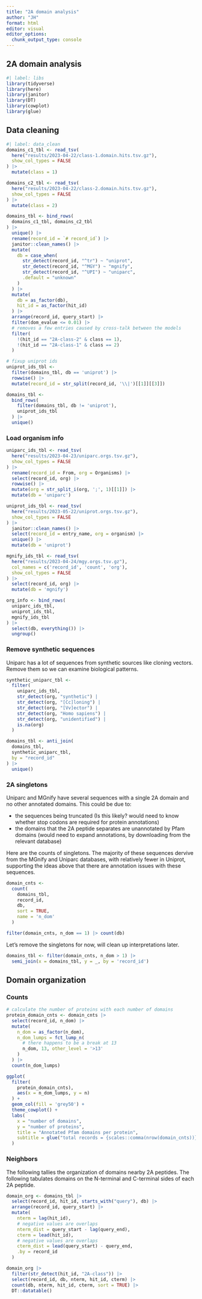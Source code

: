 ```yaml
---
title: "2A domain analysis"
author: "JH"
format: html
editor: visual
editor_options: 
  chunk_output_type: console
---
```


## 2A domain analysis

```r
#| label: libs
library(tidyverse)
library(here)
library(janitor)
library(DT)
library(cowplot)
library(glue)
```

## Data cleaning

```r
#| label: data_clean
domains_c1_tbl <- read_tsv(
  here("results/2023-04-22/class-1.domain.hits.tsv.gz"),
  show_col_types = FALSE
) |>
  mutate(class = 1)

domains_c2_tbl <- read_tsv(
  here("results/2023-04-22/class-2.domain.hits.tsv.gz"),
  show_col_types = FALSE
) |>
  mutate(class = 2)

domains_tbl <- bind_rows(
  domains_c1_tbl, domains_c2_tbl
) |>
  unique() |>
  rename(record_id = `# record_id`) |>
  janitor::clean_names() |>
  mutate(
    db = case_when(
      str_detect(record_id, "^tr") ~ "uniprot",
      str_detect(record_id, "^MGY") ~ "mgnify",
      str_detect(record_id, "^UPI") ~ "uniparc",
      .default = "unknown"
    )
  ) |>
  mutate(
    db = as_factor(db),
    hit_id = as_factor(hit_id)
  ) |>
  arrange(record_id, query_start) |>
  filter(dom_evalue <= 0.01) |>
  # removes a few entries caused by cross-talk between the models
  filter(
    !(hit_id == "2A-class-2" & class == 1),
    !(hit_id == "2A-class-1" & class == 2)
  )

# fixup uniprot ids
uniprot_ids_tbl <-
  filter(domains_tbl, db == 'uniprot') |>
  rowwise() |>
  mutate(record_id = str_split(record_id, '\\|')[[1]][[3]])

domains_tbl <-
  bind_rows(
    filter(domains_tbl, db != 'uniprot'),
    uniprot_ids_tbl
  ) |> 
  unique()
```

### Load organism info

```r
uniparc_ids_tbl <- read_tsv(
  here("results/2023-04-23/uniparc.orgs.tsv.gz"),
  show_col_types = FALSE
) |>
  rename(record_id = From, org = Organisms) |>
  select(record_id, org) |>
  rowwise() |>
  mutate(org = str_split_i(org, ';', 1)[[1]]) |>
  mutate(db = 'uniparc')

uniprot_ids_tbl <- read_tsv(
  here("results/2023-05-22/uniprot.orgs.tsv.gz"),
  show_col_types = FALSE
) |>
  janitor::clean_names() |>
  select(record_id = entry_name, org = organism) |>
  unique() |>
  mutate(db = 'uniprot')

mgnify_ids_tbl <- read_tsv(
  here("results/2023-04-24/mgy.orgs.tsv.gz"),
  col_names = c('record_id', 'count', 'org'),
  show_col_types = FALSE
) |>
  select(record_id, org) |>
  mutate(db = 'mgnify')

org_info <- bind_rows(
  uniparc_ids_tbl,
  uniprot_ids_tbl,
  mgnify_ids_tbl
) |>
  select(db, everything()) |>
  ungroup()
```

### Remove synthetic sequences

Uniparc has a lot of sequences from synthetic sources like cloning vectors. Remove them so we can examine biological patterns.

```r
synthetic_uniparc_tbl <-
  filter(
    uniparc_ids_tbl,
    str_detect(org, "synthetic") |
    str_detect(org, "[Cc]loning") |
    str_detect(org, "[Vv]ector") |
    str_detect(org, "Homo sapiens") |
    str_detect(org, "unidentified") |
    is.na(org) 
  )

domains_tbl <- anti_join(
  domains_tbl,
  synthetic_uniparc_tbl,
  by = "record_id"
) |> 
  unique()
```


### 2A singletons

Uniparc and MGnify have several sequences with a single 2A domain and no other annotated domains. This could be due to:

- the sequences being truncated (Is this likely? would need to know whether stop codons are required for protein annotations)
- the domains that the 2A peptide separates are unannotated by Pfam domains (would need to expand annotations, by downloading from the relevant database)

Here are the counts of singletons. The majority of these sequences dervive from the MGnify and Uniparc databases, with relatively fewer in Uniprot, supporting the ideas above that there are annotation issues with these sequences.

```r
domain_cnts <-
  count(
    domains_tbl,
    record_id,
    db,
    sort = TRUE,
    name = 'n_dom'
  )
```

```r
filter(domain_cnts, n_dom == 1) |> count(db)
```

Let's remove the singletons for now, will clean up interpretations later.

```r
domains_tbl <- filter(domain_cnts, n_dom > 1) |>
  semi_join(x = domains_tbl, y = _, by = 'record_id')
```

## Domain organization

### Counts

```r
# calculate the number of proteins with each number of domains
protein_domain_cnts <- domain_cnts |>
  select(record_id, n_dom) |>
  mutate(
    n_dom = as_factor(n_dom),
    n_dom_lumps = fct_lump_n(
      # there happens to be a break at 13
      n_dom, 13, other_level = '>13'
    )
  ) |>
  count(n_dom_lumps)

ggplot(
  filter(
    protein_domain_cnts),
    aes(x = n_dom_lumps, y = n)
  ) +
  geom_col(fill = 'grey50') +
  theme_cowplot() +
  labs(
    x = "number of domains",
    y = "number of proteins",
    title = "Annotated Pfam domains per protein",
    subtitle = glue("total records = {scales::comma(nrow(domain_cnts))}")
  )
```

### Neighbors

The following tallies the organization of domains nearby 2A peptides. The following tabulates domains on the N-terminal and C-terminal sides of each 2A peptide.

```r
domain_org <- domains_tbl |>
  select(record_id, hit_id, starts_with("query"), db) |>
  arrange(record_id, query_start) |>
  mutate(
    nterm = lag(hit_id),
    # negative values are overlaps
    nterm_dist = query_start - lag(query_end),
    cterm = lead(hit_id),
    # negative values are overlaps
    cterm_dist = lead(query_start) - query_end,
    .by = record_id
  )

domain_org |>
  filter(str_detect(hit_id, "2A-class")) |>
  select(record_id, db, nterm, hit_id, cterm) |>
  count(db, nterm, hit_id, cterm, sort = TRUE) |>
  DT::datatable()
```

